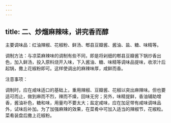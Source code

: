 ```yaml
---
---
---
```

title: 二、炒熘麻辣味，讲究香而醇
---




主要调味品：红油辣椒、花椒粉、鲜汤、郫县豆瓣酱、酱油、盐、糖、味精等。

调制方法：与凉菜麻辣味的调制有些不同，即是将剁细的郫县豆瓣酱下锅炒香出色，加入鲜汤，投入原料烧开入味，下入酱油、糖、味精等调味品提味，收浓汁后起锅，撒上花椒粉即可。这样使调出的麻辣味厚，咸鲜而香。

注意事项：

调制时，应在咸味适口的基础上，重用辣椒、豆瓣酱、花椒以突出麻辣味。但也要适可而止，做到麻而不烈，辣而不燥，回味无穷；另外，味精提鲜，香油辅助增香，酱油补色，糖和味，用量均不要太大；盐定咸味，应在加足带有咸味调味品外，试味后补加。为了加强麻辣的效果，在菜肴中可加入适当的辣椒节，花椒粒。菜肴装盘后撒上花椒粉。